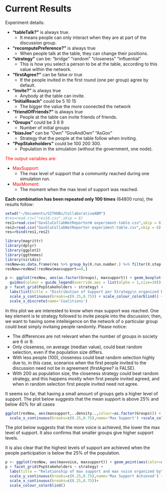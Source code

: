 # Current Results

Experiment details:

* **"tableTalk?"** is always true. 
    + It means people can only interact when they are at part of the discussion group.

* **"recomputePreference?"** is always true
    + When people talk at the table, they can change their positions.
    
* **"strategy"** can be: "bridge" "random" "closeness" "influential"
    + This is how you select a person to be at the table, according to this value within the network.
    
* **"firstAgree?"** can be false or true
    + If the people invited in the first round (one per group) agree by default.
    
* **"invite?"** is always true
    + Anybody at the table can invite.

* **"InitialReach"** could be 5 10 15
    + The bigger the value the more coonected the network
    
* **"friendOfFriends?"** is always true
    + People at the table can invite friends of friends.

* **"Groups"** could be 3 6 9
    + Number of initial groups
    
* **"biasJoe"** can be "Own" "GovAndOwn" "AsGov"
    + Strategy that the people at the table follow when inviting.
    
* **"PopStakeholders"** could be 100 200 300.
    + Population in the simulation (without the government, one node).

<font color="red">The output variables are:</font>

* <font color="red">MaxSupport:</font>
    + The max level of support that a community reached during one simulation run.
    
* <font color="red">MaxMoment:</font>
    + The moment when the max level of support was reached.

**Each combination has been repeated only 100 times** (64800 runs), the results follow:

```r
setwd("~/Documents/GITHUBs/CollaborativeABM")
#res=read.csv("res10.csv",skip = 6)
res1=read.csv("GovGluCollabNetReporterW experiment-table.csv",skip = 6)
res2=read.csv("GovGluCollabNetReporter experiment-table.csv",skip = 6)
res=rbind(res1,res2)

library(magrittr)
library(dplyr)
library(ggplot2)
library(ggthemes)
library(viridis)
resNew=as.data.frame(res %>% group_by(X.run.number.) %>% filter(X.step. == max(X.step.)))
resNew=resNew[!resNew$maxsupport==0,]

```


```r

p <- ggplot(resNew, aes(as.factor(Groups), maxsupport)) + geom_boxplot(outlier.shape = NA) +  geom_jitter(width = 0.7,aes(colour = resNew$firstAgree),alpha=0.1)  + 
  guides(colour = guide_legend(override.aes = list(alpha = 1,size=10)))
p + facet_grid(PopStakeholders ~ strategy) + 
  labs(list(title = "Distribution of Support per Strategy\n organized by Population & Coalitions", x = "Groups", y = "Max Support",colour = "First Agree?")) + theme_tufte(ticks=F) +
  scale_y_continuous(breaks=c(0.25,0.75)) + scale_colour_colorblind() +
  scale_x_discrete(name='Coalitions')

```

In this plot we are interested to know when max support was reached. One key element is te strategy followed to invite people into the discussion; then, we want to having some intelleigence on the network of o particular group could beat simply invitaing people randomly. Please notice:

* The differences are not relevant when the number of groups in society are 6 or 9.
* Only closeness, on average (median value), could beat random selection, even if the population size differs.
* With less people (100), closeness could beat random selection highly due to, in this case, scenarios when the first people invited to the discussion need not be in agreement (firstAgree? is FALSE).
* With 200 as population size, the closeness strategy could beat random strategy, and this happens mostly when first people invited agreed, and when in random selection first people invited need not agree.

It seems so far, that having a small amount of groups gets a higher level of support.
The plot below suggests that the mean support is above 25% and below 40% for all cases

```r

ggplot(resNew, aes(maxsupport,..density..,colour=as.factor(Groups))) +  geom_freqpoly(binwidth = 0.0125,) +facet_grid(PopStakeholders ~ strategy) + labs(title = "Distribution (density) of Support organized\n by Strategy, Population & Coalitions",colour="Coalitions") + theme_tufte(ticks=F) +
  scale_x_continuous(breaks=c(0.25,0.75),name='Max Support') +scale_colour_colorblind()
```


The plot below suggests that the more voice is achieved, the lower the max level of support. It also confirms that smaller groups give higher support levels.

It is also clear that the highest levels of support are achieved when the people participation is below the 25% of the population.

```r
p <- ggplot(resNew, aes(maxvoice, maxsupport)) + geom_point(aes(color=as.factor(Groups)),alpha = 0.3,position = "jitter")
p + facet_grid(PopStakeholders ~ strategy) + 
  labs(title = "Relationship of max support and max voice organized by\n  inviting strategy, population, & number of coalitions",x="Voice when max support achieved",y="max level of support achieved", colour="Coalitions") + guides(colour = guide_legend(override.aes = list(alpha = 1,size=10))) + theme_tufte(ticks=F) + 
  scale_y_continuous(breaks=c(0.25,0.75),name='Max Support Achieved') +
  scale_x_continuous(breaks=c(0.25,0.75))+
  scale_colour_colorblind()

```


